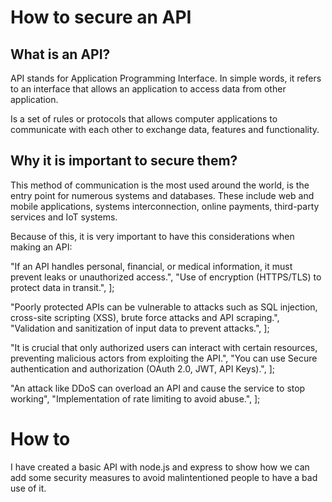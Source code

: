 
# How to secure an API

## What is an API?

API stands for Application Programming Interface. In simple words, it refers to an interface that allows an application to access data from other application.

Is a set of rules or protocols that allows computer applications to communicate with each other to exchange data, features and functionality.

## Why it is important to secure them?

This method of communication is the most used around the world, is the entry point for numerous systems and databases.
These include web and mobile applications, systems interconnection, online payments, third-party services and IoT systems.

Because of this, it is very important to have this considerations when making an API:

  "If an API handles personal, financial, or medical information, it must prevent leaks or unauthorized access.",
  "Use of encryption (HTTPS/TLS) to protect data in transit.",
];

<Dropdown
  title="Protection of sensitive data"
  Icon={icon}
  description={description1}
/>

  "Poorly protected APIs can be vulnerable to attacks such as SQL injection, cross-site scripting (XSS), brute force attacks and API scraping.",
  "Validation and sanitization of input data to prevent attacks.",
];

<Dropdown title="Attack prevention" Icon={icon} description={description2} />

  "It is crucial that only authorized users can interact with certain resources, preventing malicious actors from exploiting the API.",
  "You can use Secure authentication and authorization (OAuth 2.0, JWT, API Keys).",
];

<Dropdown title="Access control" Icon={icon} description={description3} />

  "An attack like DDoS can overload an API and cause the service to stop working",
  "Implementation of rate limiting to avoid abuse.",
];

<Dropdown title="Service Availability" Icon={icon} description={description4} />

# How to

I have created a basic API with node.js and express to show how we can add some security measures to avoid malintentioned people to have a bad use of it.

<GoToBtn
  text="Go to Github Code"
  href="https://github.com/lukitas06/node_sec_api"
/>

